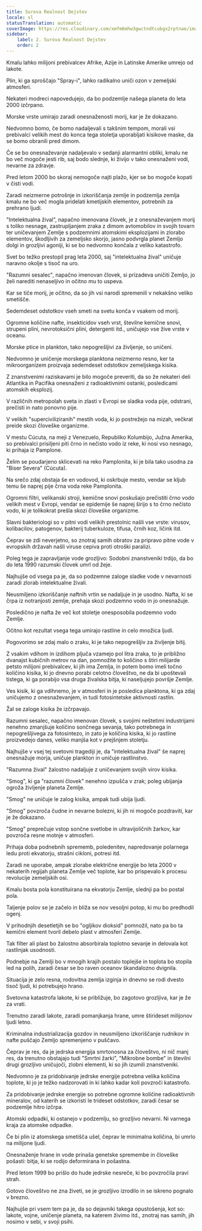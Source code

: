 ```yaml
---
title: Surova Realnost Dejstev
locale: sl
statusTranslation: automatic
coverImage: https://res.cloudinary.com/xmfm6mhw3gwctndtcubgx2rptnae/image/upload/v1741354419/small_cover_la_gran_rebelion_28716e29d2.webp
sidebar:
    label: 2. Surova Realnost Dejstev
    order: 2
---
```

Kmalu lahko milijoni prebivalcev Afrike, Azije in Latinske Amerike umrejo od lakote.

Plin, ki ga sproščajo "Spray-i", lahko radikalno uniči ozon v zemeljski atmosferi.

Nekateri modreci napovedujejo, da bo podzemlje našega planeta do leta 2000 izčrpano.

Morske vrste umirajo zaradi onesnaženosti morij, kar je že dokazano.

Nedvomno bomo, če bomo nadaljevali s takšnim tempom, morali vsi prebivalci velikih mest do konca tega stoletja uporabljati kisikove maske, da se bomo obranili pred dimom.

Če se bo onesnaževanje nadaljevalo v sedanji alarmantni obliki, kmalu ne bo več mogoče jesti rib, saj bodo slednje, ki živijo v tako onesnaženi vodi, nevarne za zdravje.

Pred letom 2000 bo skoraj nemogoče najti plažo, kjer se bo mogoče kopati v čisti vodi.

Zaradi neizmerne potrošnje in izkoriščanja zemlje in podzemlja zemlja kmalu ne bo več mogla pridelati kmetijskih elementov, potrebnih za prehrano ljudi.

"Intelektualna žival", napačno imenovana človek, je z onesnaževanjem morij s toliko nesnage, zastrupljanjem zraka z dimom avtomobilov in svojih tovarn ter uničevanjem Zemlje s podzemnimi atomskimi eksplozijami in zlorabo elementov, škodljivih za zemeljsko skorjo, jasno podvrgla planet Zemljo dolgi in grozljivi agoniji, ki se bo nedvomno končala z veliko katastrofo.

Svet bo težko prestopil prag leta 2000, saj "intelektualna žival" uničuje naravno okolje s tisoč na uro.

"Razumni sesalec", napačno imenovan človek, si prizadeva uničiti Zemljo, jo želi narediti nenaseljivo in očitno mu to uspeva.

Kar se tiče morij, je očitno, da so jih vsi narodi spremenili v nekakšno veliko smetišče.

Sedemdeset odstotkov vseh smeti na svetu konča v vsakem od morij.

Ogromne količine nafte, insekticidov vseh vrst, številne kemične snovi, strupeni plini, nevrotoksični plini, detergenti itd., uničujejo vse žive vrste v oceanu.

Morske ptice in plankton, tako nepogrešljivi za življenje, so uničeni.

Nedvomno je uničenje morskega planktona neizmerno resno, ker ta mikroorganizem proizvaja sedemdeset odstotkov zemeljskega kisika.

Z znanstvenimi raziskavami je bilo mogoče preveriti, da so že nekateri deli Atlantika in Pacifika onesnaženi z radioaktivnimi ostanki, posledicami atomskih eksplozij.

V različnih metropolah sveta in zlasti v Evropi se sladka voda pije, odstrani, prečisti in nato ponovno pije.

V velikih "superciviliziranih" mestih voda, ki jo postrežejo na mizah, večkrat preide skozi človeške organizme.

V mestu Cúcuta, na meji z Venezuelo, Republiko Kolumbijo, Južna Amerika, so prebivalci prisiljeni piti črno in nečisto vodo iz reke, ki nosi vso nesnago, ki prihaja iz Pamplone.

Želim se poudarjeno sklicevati na reko Pamplonita, ki je bila tako usodna za "Biser Severa" (Cúcuta).

Na srečo zdaj obstaja še en vodovod, ki oskrbuje mesto, vendar se kljub temu še naprej pije črna voda reke Pamplonita.

Ogromni filtri, velikanski stroji, kemične snovi poskušajo prečistiti črno vodo velikih mest v Evropi, vendar se epidemije še naprej širijo s to črno nečisto vodo, ki je tolikokrat prešla skozi človeške organizme.

Slavni bakteriologi so v pitni vodi velikih prestolnic našli vse vrste: virusov, kolibacilov, patogenov, bakterij tuberkuloze, tifusa, črnih koz, ličink itd.

Čeprav se zdi neverjetno, so znotraj samih obratov za pripravo pitne vode v evropskih državah našli viruse cepiva proti otroški paralizi.

Poleg tega je zapravljanje vode grozljivo: Sodobni znanstveniki trdijo, da bo do leta 1990 razumski človek umrl od žeje.

Najhujše od vsega pa je, da so podzemne zaloge sladke vode v nevarnosti zaradi zlorab intelektualne živali.

Neusmiljeno izkoriščanje naftnih vrtin se nadaljuje in je usodno. Nafta, ki se črpa iz notranjosti zemlje, prehaja skozi podzemno vodo in jo onesnažuje.

Posledično je nafta že več kot stoletje onesposobila podzemno vodo Zemlje.

Očitno kot rezultat vsega tega umirajo rastline in celo množica ljudi.

Pogovorimo se zdaj malo o zraku, ki je tako nepogrešljiv za življenje bitij.

Z vsakim vdihom in izdihom pljuča vzamejo pol litra zraka, to je približno dvanajst kubičnih metrov na dan, pomnožite to količino s štiri milijarde petsto milijoni prebivalcev, ki jih ima Zemlja, in potem bomo imeli točno količino kisika, ki jo dnevno porabi celotno človeštvo, ne da bi upoštevali tistega, ki ga porabijo vsa druga živalska bitja, ki naseljujejo površje Zemlje.

Ves kisik, ki ga vdihnemo, je v atmosferi in je posledica planktona, ki ga zdaj uničujemo z onesnaževanjem, in tudi fotosintetske aktivnosti rastlin.

Žal se zaloge kisika že izčrpavajo.

Razumni sesalec, napačno imenovan človek, s svojimi neštetimi industrijami nenehno zmanjšuje količino sončnega sevanja, tako potrebnega in nepogrešljivega za fotosintezo, in zato je količina kisika, ki jo rastline proizvedejo danes, veliko manjša kot v prejšnjem stoletju.

Najhujše v vsej tej svetovni tragediji je, da "intelektualna žival" še naprej onesnažuje morja, uničuje plankton in uničuje rastlinstvo.

"Razumna žival" žalostno nadaljuje z uničevanjem svojih virov kisika.

"Smog", ki ga "razumni človek" nenehno izpušča v zrak; poleg ubijanja ogroža življenje planeta Zemlje.

"Smog" ne uničuje le zalog kisika, ampak tudi ubija ljudi.

"Smog" povzroča čudne in nevarne bolezni, ki jih ni mogoče pozdraviti, kar je že dokazano.

"Smog" preprečuje vstop sončne svetlobe in ultravijoličnih žarkov, kar povzroča resne motnje v atmosferi.

Prihaja doba podnebnih sprememb, poledenitev, napredovanje polarnega ledu proti ekvatorju, strašni cikloni, potresi itd.

Zaradi ne uporabe, ampak zlorabe električne energije bo leta 2000 v nekaterih regijah planeta Zemlje več toplote, kar bo prispevalo k procesu revolucije zemeljskih osi.

Kmalu bosta pola konstituirana na ekvatorju Zemlje, slednji pa bo postal pola.

Taljenje polov se je začelo in bliža se nov vesoljni potop, ki mu bo predhodil ogenj.

V prihodnjih desetletjih se bo "ogljikov dioksid" pomnožil, nato pa bo ta kemični element tvoril debelo plast v atmosferi Zemlje.

Tak filter ali plast bo žalostno absorbirala toplotno sevanje in delovala kot rastlinjak usodnosti.

Podnebje na Zemlji bo v mnogih krajih postalo toplejše in toplota bo stopila led na polih, zaradi česar se bo raven oceanov škandalozno dvignila.

Situacija je zelo resna, rodovitna zemlja izginja in dnevno se rodi dvesto tisoč ljudi, ki potrebujejo hrano.

Svetovna katastrofa lakote, ki se približuje, bo zagotovo grozljiva, kar je že za vrati.

Trenutno zaradi lakote, zaradi pomanjkanja hrane, umre štirideset milijonov ljudi letno.

Kriminalna industrializacija gozdov in neusmiljeno izkoriščanje rudnikov in nafte puščajo Zemljo spremenjeno v puščavo.

Čeprav je res, da je jedrska energija smrtonosna za človeštvo, ni nič manj res, da trenutno obstajajo tudi "Smrtni žarki", "Mikrobne bombe" in številni drugi grozljivo uničujoči, zlobni elementi, ki so jih izumili znanstveniki.

Nedvomno je za pridobivanje jedrske energije potrebna velika količina toplote, ki jo je težko nadzorovati in ki lahko kadar koli povzroči katastrofo.

Za pridobivanje jedrske energije so potrebne ogromne količine radioaktivnih mineralov, od katerih se izkoristi le trideset odstotkov, zaradi česar se podzemlje hitro izčrpa.

Atomski odpadki, ki ostanejo v podzemlju, so grozljivo nevarni. Ni varnega kraja za atomske odpadke.

Če bi plin iz atomskega smetišča ušel, čeprav le minimalna količina, bi umrlo na milijone ljudi.

Onesnaženje hrane in vode prinaša genetske spremembe in človeške pošasti: bitja, ki se rodijo deformirana in pošastna.

Pred letom 1999 bo prišlo do hude jedrske nesreče, ki bo povzročila pravi strah.

Gotovo človeštvo ne zna živeti, se je grozljivo izrodilo in se iskreno pognalo v brezno.

Najhujše pri vsem tem pa je, da so dejavniki takega opustošenja, kot so: lakote, vojne, uničenje planeta, na katerem živimo itd., znotraj nas samih, jih nosimo v sebi, v svoji psihi.

